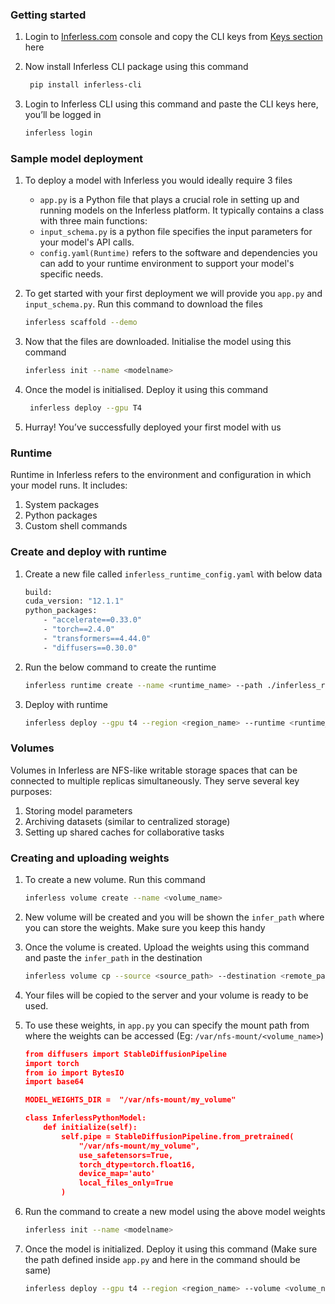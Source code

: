### Getting started

1. Login to [Inferless.com](https://inferless.com/) console and copy the CLI keys from [Keys section](https://console.inferless.com/user/settings?current-tab=keys) here
2. Now install Inferless CLI package using this command
    
    ```bash
     pip install inferless-cli
    ```
    
3. Login to Inferless CLI using this command and paste the CLI keys here, you’ll be logged in
    
    ```bash
    inferless login
    ```
    

### Sample model deployment

1. To deploy a model with Inferless you would ideally require 3 files
    - `app.py` is a Python file that plays a crucial role in setting up and running models on the Inferless platform. It typically contains a class with three main functions:
    - `input_schema.py` is a python file specifies the input parameters for your model's API calls.
    - `config.yaml(Runtime)` refers to the software and dependencies you can add to your runtime environment to support your model's specific needs.
2. To get started with your first deployment we will provide you `app.py` and `input_schema.py`. Run this command to download the files
    
    ```bash
    inferless scaffold --demo 
    ```
    
3. Now that the files are downloaded. Initialise the model using this command
    
    ```bash
    inferless init --name <modelname>
    ```
    
4. Once the model is initialised. Deploy it using this command
    
    ```bash
     inferless deploy --gpu T4 
    ```
    
5. Hurray! You’ve successfully deployed your first model with us

### Runtime

Runtime in Inferless refers to the environment and configuration in which your model runs. It includes:

1. System packages
2. Python packages
3. Custom shell commands

### Create and deploy with runtime

1. Create a new file called `inferless_runtime_config.yaml` with below data
    
    ```bash
    build:
    cuda_version: "12.1.1"
    python_packages:
        - "accelerate==0.33.0"
        - "torch==2.4.0"
        - "transformers==4.44.0"
        - "diffusers==0.30.0"
    ```

2. Run the below command to create the runtime
    
    ```bash
    inferless runtime create --name <runtime_name> --path ./inferless_runtime_config.yaml
    ```

3. Deploy with runtime
    
    ```bash
    inferless deploy --gpu t4 --region <region_name> --runtime <runtime_name> 
    ```

### Volumes

Volumes in Inferless are NFS-like writable storage spaces that can be connected to multiple replicas simultaneously. They serve several key purposes:

1. Storing model parameters
2. Archiving datasets (similar to centralized storage)
3. Setting up shared caches for collaborative tasks

### Creating and uploading weights

1. To create a new volume. Run this command
    
    ```bash
    inferless volume create --name <volume_name>
    ```
    
2. New volume will be created and you will be shown the `infer_path` where you can store the weights. Make sure you keep this handy
3. Once the volume is created. Upload the weights using this command and paste the `infer_path` in the destination
    
    ```bash
    inferless volume cp --source <source_path> --destination <remote_path (Infer path)>
    ```
    
4. Your files will be copied to the server and your volume is ready to be used.
5. To use these weights, in `app.py` you can specify the mount path from where the weights can be accessed (Eg: `/var/nfs-mount/<volume_name>`)
    
    ```json
    from diffusers import StableDiffusionPipeline
    import torch
    from io import BytesIO
    import base64
    
    MODEL_WEIGHTS_DIR =  "/var/nfs-mount/my_volume"
    
    class InferlessPythonModel:    
        def initialize(self):
            self.pipe = StableDiffusionPipeline.from_pretrained(
                "/var/nfs-mount/my_volume",
                use_safetensors=True,
                torch_dtype=torch.float16,
                device_map='auto'
                local_files_only=True
            )
    ```
    
6. Run the command to create a new model using the above model weights 
    
    ```bash
    inferless init --name <modelname>
    ```
    
7. Once the model is initialized. Deploy it using this command (Make sure the path defined inside `app.py` and here in the command should be same)
    
    ```bash
    inferless deploy --gpu t4 --region <region_name> --volume <volume_name> --volume-mount-path <volume_mount_path> 
    ```
